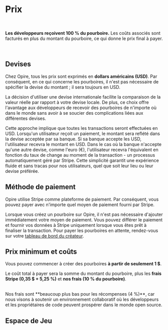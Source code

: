 
# Prix

<br/>

<InfoPanel>**Les développeurs reçoivent 100 % du pourboire.** Les coûts associés sont facturés en plus du montant du pourboire, ce qui donne le prix final à payer.</InfoPanel>

<br/>

## Devises

Chez Opire, tous les prix sont exprimés en **dollars américains (USD)**. Par conséquent, en ce qui concerne les pourboires, il n'est pas nécessaire de spécifier la devise du montant ; il sera toujours en USD.

La décision d'utiliser une devise internationale facilite la comparaison de la valeur réelle par rapport à votre devise locale. De plus, ce choix offre l'avantage aux développeurs de recevoir des pourboires de n'importe où dans le monde sans avoir à se soucier des complications liées aux différentes devises.

Cette approche implique que toutes les transactions seront effectuées en USD. Lorsqu'un utilisateur reçoit un paiement, le montant sera reflété dans la devise acceptée par sa banque. Si sa banque accepte les USD, l'utilisateur recevra le montant en USD. Dans le cas où la banque n'accepte qu'une autre devise, comme l'euro (€), l'utilisateur recevra l'équivalent en fonction du taux de change au moment de la transaction - un processus automatiquement géré par Stripe. Cette simplicité garantit une expérience fluide et sans tracas pour nos utilisateurs, quel que soit leur lieu ou leur devise préférée.

## Méthode de paiement

Opire utilise Stripe comme plateforme de paiement. Par conséquent, vous pouvez payer avec n'importe quel moyen de paiement fourni par Stripe.

Lorsque vous créez un pourboire sur Opire, il n'est pas nécessaire d'ajouter immédiatement votre moyen de paiement. Vous pouvez différer le paiement et fournir vos données à Stripe uniquement lorsque vous êtes prêt à finaliser la transaction. Pour payer les pourboires en attente, rendez-vous sur votre [tableau de bord du créateur](https://app.opire.dev/dashboard/creator/tips).

## Prix minimum et coûts

Vous pouvez commencer à créer des pourboires **à partir de seulement 1 $**.

Le coût total à payer sera la somme du montant du pourboire, plus les **frais Stripe (0,35 $ + 5,25 %)** et **nos frais (10 % du pourboire)**.

<br/>
<InfoPanel>Nos frais sont **beaucoup plus bas pour les récompenses (4 %)**, car nous visons à soutenir un environnement collaboratif où les développeurs et les propriétaires de code peuvent prospérer dans le monde open source.</InfoPanel>
<br/>

## Espace de Jeu
<br/>

<TipCalculator/>

